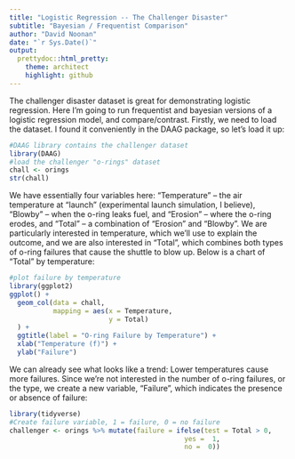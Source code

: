 ```yaml
---
title: "Logistic Regression -- The Challenger Disaster"
subtitle: "Bayesian / Frequentist Comparison"
author: "David Noonan"
date: "`r Sys.Date()`"
output:
  prettydoc::html_pretty:
    theme: architect
    highlight: github
---
```


The challenger disaster dataset is great for demonstrating logistic regression. Here I'm going to run frequentist and bayesian versions of a logistic regression model, and compare/contrast. Firstly, we need to load the dataset.  I found it conveniently in the DAAG package, so let's load it up:
```r
#DAAG library contains the challenger dataset
library(DAAG)
#load the challenger "o-rings" dataset
chall <- orings
str(chall)
```

We have essentially four variables here:  "Temperature" -- the air temperature at "launch" (experimental launch simulation, I believe), "Blowby" -- when the o-ring leaks fuel, and "Erosion" -- where the o-ring erodes, and "Total" -- a combination of "Erosion" and "Blowby".  We are particularly interested in temperature, which we'll use to explain the outcome, and we are also interested in "Total", which combines both types of o-ring failures that cause the shuttle to blow up. Below is a chart of "Total" by temperature:

```r
#plot failure by temperature
library(ggplot2)
ggplot() +
  geom_col(data = chall,
           mapping = aes(x = Temperature,
                         y = Total)
  ) +
  ggtitle(label = "O-ring Failure by Temperature") +
  xlab("Temperature (f)") +
  ylab("Failure")
```
 
 
We can already see what looks like a trend:  Lower temperatures cause more failures. Since we're not interested in the number of o-ring failures, or the type, we create a new variable, "Failure", which indicates the presence or absence of failure: 

```r
library(tidyverse)
#Create failure variable, 1 = failure, 0 = no failure
challenger <- orings %>% mutate(failure = ifelse(test = Total > 0,
                                            yes =  1,
                                            no =  0))
```

